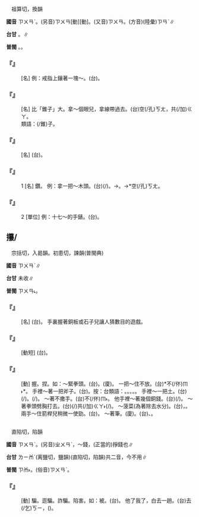 
=={{ruby|鑽|ㄗㄨㄢˋ}}==

　祖算切，換韻

'''國音''' <rt>ㄗㄨㄢˋ</rt>。(另音)<rt>ㄗㄨㄢ</rt>[動]{{ruby|。|ㄗㄨㄢˇ}}[動]。(又音)<rt>ㄗㄨㄢ</rt>。(方音)(陸彙)<rt>ㄗㄢˋ</rt>∥

'''台甘''' {{ruby|(文)|ㄗㄨㄢ˪}}。{{ruby|(語)|ㄗㆭ˪}}∥

'''普閩''' {{ruby|(文)|ㄗㄨㄢ˪}}。{{ruby|(白)|ㄗㆭ˪}}。

    

==='''『{{ruby|鑽|ㄗㄨㄢˋ}}{{ruby|兒|ㄦ}}』'''===
: [名] 例：戒指上鑲著一塊～。(台){{ruby|手|ㄑㄧㄨˋ}}{{ruby|指|ㄐㄧˋ}}{{ruby|鑲|ㄒㄧㆫ/ㄒㄧㆧ}}{{ruby|一|ㄐㄧㆵ ͘}}{{ruby|粒|ㄌㄧㄚㆴ ͘}}{{ruby|璇|ㄙㄨㄢ˫}}{{ruby|石|ㄐㄧㄜㆷ ͘}}。
    

==='''『{{ruby|鑽|ㄗㄨㄢˋ}}{{ruby|子|·ㄗˇ}}』'''===
: [名] 比「錐子」大。拿～{{ruby|鑽|ㄗㄨㄢˇ}}個眼兒，拿線帶{{ruby|鑽|ㄗㄨㄢ}}過去。(台){{ruby|用|ㄧㆲ˫/ㄧㄥ˫}}{{ruby|大|ㄉㄨㄚ˫}}{{ruby|枝|ㄍㄧ}}{{ruby|鑽|ㄗㆭ˪}}{{ruby|貫|ㄍㆭ˪}}{{ruby|一|ㄐㄧㆵ ͘}}{{ruby|個|ㆤˊ}}空(/孔)<rt>ㄎㄤ</rt>，{{ruby|用|ㄧㄥ˫/ㄧㆲ˫}}{{ruby|線|ㄙㄨㆩ˪}}共(/加)<rt>ㄍㄚ</rt>{{ruby|穿|ㄘㆭ}}{{ruby|過|ㄍㆤ˪/ㄍㄨㆤ˪}}{{ruby|去|ㄎㄧ˪}}。
:類語：{{ruby|錐|ㄓㄨㄟ}}{{ruby|桯|ㄊㄧㄥ}}(/錐{{ruby|挺|ㄊㄧㄥ}})子。
:
    

==='''『{{ruby|鑽|ㄗㄨㄢˋ}}{{ruby|石|ㄕˊ}}』'''===
: [名] (台){{ruby|璇|ㄙㄨㄢ˫}}{{ruby|石|ㄐㄧㄜㆷ ͘}}。
    

==='''『{{ruby|鑽|ㄗㄨㄢˋ}}』'''===
:1  [名] 鑽{{ruby|子|·ㄗˇ}}。 例：拿一把～{{ruby|鑽|ㄗㄨㄢ}}木頭。(台){{ruby|用|ㄧㄥ˫/ㄧㆲ˫}}(/{{ruby|<mark>&#xffb58;</mark>|ㆣㄧㄚˊ}}){{ruby|一|ㄐㄧㆵ ͘}}{{ruby|枝|ㄍㄧ}}{{ruby|鑽|ㄗㆭ˪}}{{ruby|仔|ㄚ}}{{ruby|鑽|ㄗㆭ˪}}{{ruby|柴|ㄘㄚˊ}}{{ruby|箍|ㄎㆦ}}。→{{ruby|用|ㄧㄥ˫/ㄧㆲ˫}}{{ruby|鑽|ㄗㆭ˪}}{{ruby|仔|ㄚ}}{{ruby|鑽|ㄗㆭ˪}}{{ruby|空|ㄎㄤ}}。→{{ruby|用|ㄧㄥ˫/ㄧㆲ˫}}{{ruby|摝|ㄌㄚㆶ}}{{ruby|鏇|ㄙㄨㄢ˫}}*{{ruby|摝|ㄌㄚㆶ}}空(/孔)<rt>ㄎㄤ</rt>。
    

==='''『{{ruby|鑽|ㄗㄨㄢˋ}}』'''===
:2  [單位] 例：十七～的手錶。(台){{ruby|鑲|ㄒㄧㆫ/ㄒㄧㆧ}}{{ruby|十|ㄗㄚㆴ ͘}}{{ruby|七|ㄑㄧㆵ}}{{ruby|粒|ㄌㄧㄚㆴ ͘}}{{ruby|璇|ㄙㄨㄢ˫}}{{ruby|石|ㄐㄧㄜㆷ ͘}}{{ruby|丌|ㆤ}}{{ruby|錶|ㄅㄧㄜˋ}}{{ruby|仔|ㄚ}}。
    

==攥/{{ruby|揝|ㄗㄨㄢˋ}}==

　宗括切，入曷韻。初患切，諫韻(普閩典)

'''國音''' <rt>ㄗㄨㄢˋ</rt>∥

'''台甘''' 未收∥

'''普閩''' <rt>ㄗㄨㄢ˪</rt>。

    

==='''『{{ruby|刀|ㄉㄠ}}{{ruby|攥|ㄗㄨㄢˋ}}』'''===
: [名] (台){{ruby|刀|ㄉㄜ}}{{ruby|柄|ㄅㆪ˪/ㄅㆥ˪}}。 手裏握著銅板或石子兒讓人猜數目的遊戲。
    

==='''『{{ruby|攥|ㄗㄨㄢˋ}}{{ruby|猴|ㄏㄡˊ}}{{ruby|兒|ㄦ}}』'''===
: [動短] (台){{ruby|搣|ㄇㆤ/ㄇㄧ}}{{ruby|攤|ㄊㄨㆩ}}。
    

==='''『{{ruby|攥|ㄗㄨㄢˋ}}』'''===
: [動] 握。捏。如：～緊拳頭。(台){{ruby|扲|ㆣㄧㆬ˫}}{{ruby|拳|ㄍㄨㄣˊ}}{{ruby|頭|ㄊㄠˊ}}{{ruby|母|ㆠㄜˋ/ㆠㄨˋ}}。(廈){{ruby|捏|ㄋㄧㆷ ͘}}{{ruby|拳|ㄍㄨㄣˊ}}{{ruby|頭|ㄊㄠˊ}}。 一把～住不放。(台){{ruby|一|ㄐㄧㆵ ͘}}{{ruby|手|ㄑㄧㄨˋ}}{{ruby|擲|ㄉㆪ˫/ㄉㆥ}}*{{ruby|住|ㄉㄧㄠˊ}}{{ruby|住|ㄉㄧㄠˊ}}不(/伓)<rt>ㆬ˫</rt>{{ruby|放|ㄅㄤ˪}}{{ruby|冗|ㄌㄧㄥ˫}}*。 手裡～著一把斧子。(台){{ruby|手|ㄑㄧㄨˋ}}{{ruby|裡|ㄌㄧㄣ˪}}{{ruby|扲|ㆣㄧㆬ˫}}{{ruby|一|ㄐㄧㆵ ͘}}{{ruby|枝|ㄍㄧ}}{{ruby|斧|ㄅㆦˋ}}{{ruby|頭|ㄊㄠˊ}}。按：台類語：{{ruby|扲|ㆣㄧㆬ˫}}。{{ruby|抄|ㄙㄚ}}。{{ruby|擲|ㄉㆥ˫}}。{{ruby|搦|ㄌㄚㆶ ͘}}。{{ruby|<mark>&#xffb58;</mark>|ㆣㄧㄚˊ}}。 手裡～一把土。(台){{ruby|手|ㄑㄧㄨˋ}}{{ruby|內|ㄌㄞ˫}}(/{{ruby|底|ㄉㆤˋ}}){{ruby|搦|ㄌㄚㆶ ͘}}{{ruby|一|ㄐㄧㆵ ͘}}{{ruby|把|ㄅㆤˋ}}{{ruby|塗|ㄊㆦˊ}}。{{ruby|扲|ㆣㄧㆬ˫}}(/{{ruby|擲|ㄉㆥ˫}}){{ruby|一|ㄐㄧㆵ ͘}}{{ruby|丸|ㄨㄢˊ}}{{ruby|塗|ㄊㆦˊ}}。 ～著不撒手。(台){{ruby|扲|ㆣㄧㆬ˫}}{{ruby|住|ㄉㄧㄠˊ}}{{ruby|住|ㄉㄧㄠˊ}}不(/伓)<rt>ㆬ˫</rt>{{ruby|放|ㄅㄤ˪}}{{ruby|手|ㄑㄧㄨˋ}}。 他手裡～著幾個銅錢。(台){{ruby|伊|ㄧ}}{{ruby|手|ㄑㄧㄨˋ}}{{ruby|底|ㄉㄨㆤˋ/ㄉㆤˋ}}{{ruby|扲|ㆣㄧㆬ˫}}(/{{ruby|擲|ㄉㆥ˫}}){{ruby|幾|ㄍㄨㄧˋ}}{{ruby|若|ㄋㄚ˫}}{{ruby|個|ㆤˊ}}{{ruby|銅|ㄉㄤˊ}}{{ruby|錢|ㄒㄧㄢˋ/ㄐㆪˊ}}。 ～著拳頭劈胸打去。(台){{ruby|擲|ㄉㆪ˫/ㄉㆥ˫}}{{ruby|拳|ㄍㄨㄣˊ}}{{ruby|頭|ㄊㄠˊ}}{{ruby|母|ㆠㄜˋ/ㆠㄨˋ}}{{ruby|對|ㄉㄨㄧ˪}}{{ruby|胸|ㄏㄧㄥ}}{{ruby|坎|ㄎㆰˋ}}{{ruby|著|ㄉㄧㄜㆷ}}(/{{ruby|都|ㄉㄜ˫}})共(/加)<rt>ㄍㄚ˫</rt>{{ruby|掙|ㄐㆪ}}(/{{ruby|摐|ㄐㄧㄥ}}){{ruby|去|ㄎㄧ˪}}。 ～菠菜(為著除去水分)。(台){{ruby|擲|ㄉㆥ˫/ㄉㆪ˫}}{{ruby|菠|ㄅㆤ/ㄅㄨㆤˊ}}{{ruby|薐|ㄌㄧㄥˊ}}{{ruby|菜|ㄘㄞ˪}}，{{ruby|去|ㄎㄧ˪}}{{ruby|水|ㄗㄨㄧˋ}}。 兩手～住箭桿兒稍微一使勁。(台){{ruby|雙|ㄒㄧㄤ}}{{ruby|手|ㄑㄧㄨˋ}}{{ruby|扲|ㆣㄧㆬ˫}}{{ruby|箭|ㄐㆪ˪}}{{ruby|骨|ㄍㄨㆵ}}{{ruby|小|ㄒㄧㄜˋ}}{{ruby|可|ㄎㄨㄚˋ}}{{ruby|出|ㄘㄨㆵ}}{{ruby|一|ㄐㄧㆵ ͘}}{{ruby|個|ㆤˊ}}{{ruby|力|ㄌㄚㆵ ͘}}。 ～著筆。(廈){{ruby|捏|ㄋㄧㆷ ͘}}{{ruby|筆|ㄅㄧㆵ}}。(台){{ruby|<mark>&#xffb58;</mark>|ㆣㄧㄚㆷ ͘}}{{ruby|筆|ㄅㄧㆵ}}、{{ruby|扲|ㆣㄧㆬ˫}}{{ruby|筆|ㄅㄧㆵ}}。
    

=={{ruby|賺|ㄗㄨㄢˋ}}==

　直陷切，陷韻

'''國音''' <rt>ㄗㄨㄢˋ</rt>。(另音)<rt>ㄓㄨㄢˋ</rt>，～錢，(正當的)掙錢也∥

'''台甘''' <rt>ㄌㄧㆰˊ</rt>(离鹽切，鹽韻){{ruby|。|ㄗㆰ˫}}(直陷切，陷韻)共二音，今不用∥

'''普閩''' <rt>ㄗㆰ˫</rt>。(俗音)<rt>ㄗㄨㄢˋ</rt>。

    

==='''『{{ruby|賺|ㄗㄨㄢˋ}}』'''===
: [動] 騙。逛騙。詐騙。陷害。如：被{{ruby|賺|ㄗㄨㄢˋ}}。(台){{ruby|被|ㄅㄧ˫}}{{ruby|人|ㄌㄤˊ}}{{ruby|騙|ㄆㄧㄢ˪}}{{ruby|去|ㄎㄧ˪}}。 他{{ruby|～|ㄗㄨㄢˋ}}了我了，白去一趟。(台){{ruby|我|ㆣㄨㄚˋ}}去(/乞)<rt>ㄎㄧ</rt>{{ruby|付|ㄏㆦ˫}}{{ruby|伊|ㄧ}}{{ruby|諞|ㄆㄧㄢ˪}}{{ruby|去|ㄎㄧ˪}}，({{ruby|害|ㄏㄞ˫}}{{ruby|我|ㆣㄨㄚˋ}}){{ruby|空|ㄎㄤ}}{{ruby|行|ㄍㄧㆩˊ}}{{ruby|一|ㄐㄧㆵ ͘}}{{ruby|畷|ㄗㄨㄚ˫}}。
    
